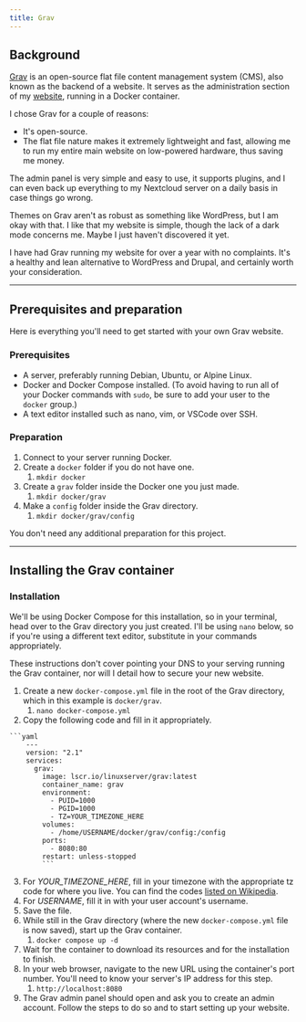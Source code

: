 ```yaml
---
title: Grav
---
```



## Background

[Grav](https://getgrav.org) is an open-source flat file content management system (CMS), also known as the backend of a website. It serves as the administration section of my [website](https://www.jccpalmer.com), running in a Docker container.

I chose Grav for a couple of reasons:

- It's open-source.
- The flat file nature makes it extremely lightweight and fast, allowing me to run my entire main website on low-powered hardware, thus saving me money.

The admin panel is very simple and easy to use, it supports plugins, and I can even back up everything to my Nextcloud server on a daily basis in case things go wrong.

Themes on Grav aren't as robust as something like WordPress, but I am okay with that. I like that my website is simple, though the lack of a dark mode concerns me. Maybe I just haven't discovered it yet.

I have had Grav running my website for over a year with no complaints. It's a healthy and lean alternative to WordPress and Drupal, and certainly worth your consideration.

---

## Prerequisites and preparation

Here is everything you'll need to get started with your own Grav website.

### Prerequisites

- A server, preferably running Debian, Ubuntu, or Alpine Linux.
- Docker and Docker Compose installed. (To avoid having to run all of your Docker commands with `sudo`, be sure to add your user to the `docker` group.)
- A text editor installed such as nano, vim, or VSCode over SSH.

### Preparation

<Steps>

1. Connect to your server running Docker.
2. Create a `docker` folder if you do not have one.
	1. `mkdir docker`
3. Create a `grav` folder inside the Docker one you just made.
	1. `mkdir docker/grav`
4. Make a `config` folder inside the Grav directory.
	1. `mkdir docker/grav/config`

</Steps>

You don't need any additional preparation for this project.

---

## Installing the Grav container

### Installation

We'll be using Docker Compose for this installation, so in your terminal, head over to the Grav directory you just created. I'll be using `nano` below, so if you're using a different text editor, substitute in your commands appropriately.

<Aside>These instructions don't cover pointing your DNS to your serving running the Grav container, nor will I detail how to secure your new website.</Aside>

<Steps>

1. Create a new `docker-compose.yml` file in the root of the Grav directory, which in this example is `docker/grav`.
	1. `nano docker-compose.yml`
2. Copy the following code and fill in it appropriately.

</Steps>

	```yaml
		---
		version: "2.1"
		services:
		  grav:
		    image: lscr.io/linuxserver/grav:latest
		    container_name: grav
		    environment:
		      - PUID=1000
		      - PGID=1000
		      - TZ=YOUR_TIMEZONE_HERE
		    volumes:
		      - /home/USERNAME/docker/grav/config:/config
		    ports:
		      - 8080:80
		    restart: unless-stopped
		    ```

<Steps>

3. For *YOUR_TIMEZONE_HERE*, fill in your timezone with the appropriate tz code for where you live. You can find the codes [listed on Wikipedia](https://en.wikipedia.org/wiki/List_of_tz_database_time_zones).
4. For *USERNAME*, fill it in with your user account's username.
5. Save the file.
6. While still in the Grav directory (where the new `docker-compose.yml` file is now saved), start up the Grav container.
	1. `docker compose up -d`
7. Wait for the container to download its resources and for the installation to finish.
8. In your web browser, navigate to the new URL using the container's port number. You'll need to know your server's IP address for this step.
	1. `http://localhost:8080`
9. The Grav admin panel should open and ask you to create an admin account. Follow the steps to do so and to start setting up your website.

</Steps>